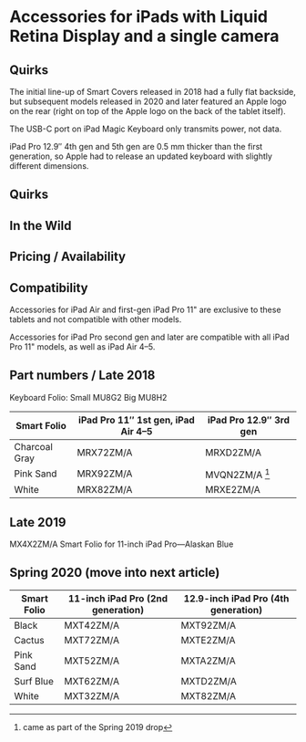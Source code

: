 # Accessories for iPads with Liquid Retina Display and a single camera

## Quirks

The initial line-up of Smart Covers released in 2018 had a fully flat backside, but subsequent models released in 2020 and later featured an Apple logo on the rear (right on top of the Apple logo on the back of the tablet itself).

The USB-C port on iPad Magic Keyboard only transmits power, not data.

iPad Pro 12.9″ 4th gen and 5th gen are 0.5 mm thicker than the first generation, so Apple had to release an updated keyboard with slightly different dimensions.

## Quirks

## In the Wild

## Pricing / Availability

## Compatibility

Accessories for iPad Air and first-gen iPad Pro 11" are exclusive to these tablets and not compatible with other models.

Accessories for iPad Pro second gen and later are compatible with all iPad Pro 11" models, as well as iPad Air 4–5.

## Part numbers / Late 2018

Keyboard Folio:
Small MU8G2
Big MU8H2

| Smart Folio   | iPad Pro 11″ 1st gen, iPad Air 4–5 | iPad Pro 12.9″ 3rd gen |
| ------------- | ---------------------------------- | ---------------------- |
| Charcoal Gray | MRX72ZM/A                          | MRXD2ZM/A              |
| Pink Sand     | MRX92ZM/A                          | MVQN2ZM/A [^1]         |
| White         | MRX82ZM/A                          | MRXE2ZM/A              |

[^1]: came as part of the Spring 2019 drop

## Late 2019

MX4X2ZM/A Smart Folio for 11-inch iPad Pro—Alaskan Blue

## Spring 2020 (move into next article)

| Smart Folio | 11-inch iPad Pro (2nd generation) | 12.9-inch iPad Pro (4th generation) |
|-------------|-----------------------------------|------------------------------------|
| Black       | MXT42ZM/A                         | MXT92ZM/A                          |
| Cactus      | MXT72ZM/A                         | MXTE2ZM/A                          |
| Pink Sand   | MXT52ZM/A                         | MXTA2ZM/A                          |
| Surf Blue   | MXT62ZM/A                         | MXTD2ZM/A                          |
| White       | MXT32ZM/A                         | MXT82ZM/A                          |
